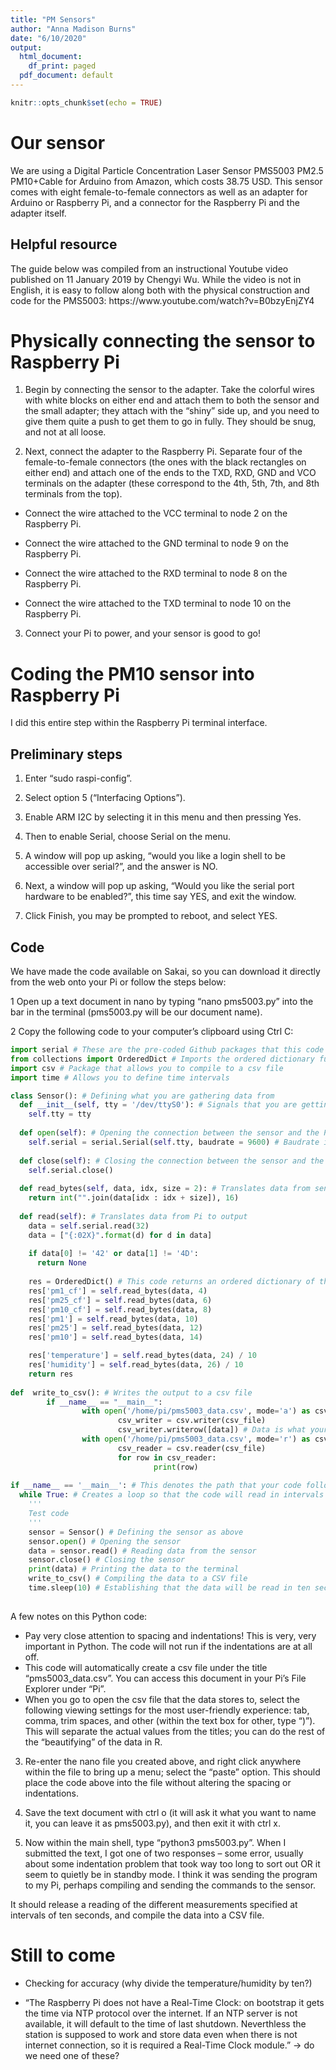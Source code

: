 ```yaml
---
title: "PM Sensors"
author: "Anna Madison Burns"
date: "6/10/2020"
output:
  html_document:
    df_print: paged
  pdf_document: default
---
```


```r
knitr::opts_chunk$set(echo = TRUE)
```

# Our sensor

We are using a Digital Particle Concentration Laser Sensor PMS5003 PM2.5 PM10+Cable for Arduino from Amazon, which costs 38.75 USD.  This sensor comes with eight female-to-female connectors as well as an adapter for Arduino or Raspberry Pi, and a connector for the Raspberry Pi and the adapter itself.  

## Helpful resource

The guide below was compiled from an instructional Youtube video published on 11 January 2019 by Chengyi Wu.  While the video is not in English, it is easy to follow along both with the physical construction and code for the PMS5003:  https://www.youtube.com/watch?v=B0bzyEnjZY4 

# Physically connecting the sensor to Raspberry Pi

1.  Begin by connecting the sensor to the adapter. Take the colorful wires with white blocks on either end and attach them to both the sensor and the small adapter; they attach with the "shiny" side up, and you need to give them quite a push to get them to go in fully.  They should be snug, and not at all loose.

2.  Next, connect the adapter to the Raspberry Pi.  Separate four of the female-to-female connectors (the ones with the black rectangles on either end) and attach one of the ends to the TXD, RXD, GND and VCO terminals on the adapter (these correspond to the 4th, 5th, 7th, and 8th terminals from the top).  

* Connect the wire attached to the VCC terminal to node 2 on the Raspberry Pi.

* Connect the wire attached to the GND terminal to node 9 on the Raspberry Pi.

* Connect the wire attached to the RXD terminal to node 8 on the Raspberry Pi. 

* Connect the wire attached to the TXD terminal to node 10 on the Raspberry Pi.

3.  Connect your Pi to power, and your sensor is good to go!


# Coding the PM10 sensor into Raspberry Pi

I did this entire step within the Raspberry Pi terminal interface.  

## Preliminary steps

1.  Enter "sudo raspi-config".

2.  Select option 5 ("Interfacing Options").

3. Enable ARM I2C by selecting it in this menu and then pressing Yes.

4. Then to enable Serial, choose Serial on the menu. 

5. A window will pop up asking, "would you like a login shell to be accessible over serial?", and the answer is NO.

3.  Next, a window will pop up asking, "Would you like the serial port hardware to be enabled?", this time say YES, and exit the window.

5. Click Finish, you may be prompted to reboot, and select YES. 

## Code

We have made the code available on Sakai, so you can download it directly from the web onto your Pi or follow the steps below:

1 Open up a text document in nano by typing "nano pms5003.py" into the bar in the terminal (pms5003.py will be our document name).

2  Copy the following code to your computer's clipboard using Ctrl C:

```python
import serial # These are the pre-coded Github packages that this code uses; serial allows python to run on different back-end connections.
from collections import OrderedDict # Imports the ordered dictionary function
import csv # Package that allows you to compile to a csv file
import time # Allows you to define time intervals

class Sensor(): # Defining what you are gathering data from
  def __init__(self, tty = '/dev/ttyS0'): # Signals that you are getting data from GPIO pins
    self.tty = tty
  
  def open(self): # Opening the connection between the sensor and the Pi
    self.serial = serial.Serial(self.tty, baudrate = 9600) # Baudrate is the signal rate between the sensor and Pi
  
  def close(self): # Closing the connection between the sensor and the Pi
    self.serial.close()
    
  def read_bytes(self, data, idx, size = 2): # Translates data from sensor to Pi
    return int("".join(data[idx : idx + size]), 16)
    
  def read(self): # Translates data from Pi to output
    data = self.serial.read(32)
    data = ["{:02X}".format(d) for d in data]
    
    if data[0] != '42' or data[1] != '4D':
      return None
      
    res = OrderedDict() # This code returns an ordered dictionary of the following elements:
    res['pm1_cf'] = self.read_bytes(data, 4)
    res['pm25_cf'] = self.read_bytes(data, 6)
    res['pm10_cf'] = self.read_bytes(data, 8)
    res['pm1'] = self.read_bytes(data, 10)
    res['pm25'] = self.read_bytes(data, 12)
    res['pm10'] = self.read_bytes(data, 14)

    res['temperature'] = self.read_bytes(data, 24) / 10
    res['humidity'] = self.read_bytes(data, 26) / 10
    return res
    
def  write_to_csv(): # Writes the output to a csv file
        if __name__ == "__main__":
                with open('/home/pi/pms5003_data.csv', mode='a') as csv_file: # First condition is the name and location of your csv file (this can be changed); second condition is the 'append' mode, which allows you to add new lines to the document without overwriting old ones
                        csv_writer = csv.writer(csv_file)
                        csv_writer.writerow([data]) # Data is what your output is titled
                with open('/home/pi/pms5003_data.csv', mode='r') as csv_file: # Now that your csv file is appended, this allows you to read it and actually prints the output
                        csv_reader = csv.reader(csv_file)
                        for row in csv_reader:
                                print(row)
               
if __name__ == '__main__': # This denotes the path that your code follows.  These all use the conditions that you defined in the code above.
  while True: # Creates a loop so that the code will read in intervals as defined below.
    '''
    Test code
    '''
    sensor = Sensor() # Defining the sensor as above
    sensor.open() # Opening the sensor
    data = sensor.read() # Reading data from the sensor
    sensor.close() # Closing the sensor
    print(data) # Printing the data to the terminal
    write_to_csv() # Compiling the data to a CSV file
    time.sleep(10) # Establishing that the data will be read in ten second intervals (can be changed).
  
```


A few notes on this Python code:

- Pay very close attention to spacing and indentations! This is very, very important in Python.  The code will not run if the indentations are at all off.
- This code will automatically create a csv file under the title "pms5003_data.csv".  You can access this document in your Pi's File Explorer under "Pi".  
- When you go to open the csv file that the data stores to, select the following viewing settings for the most user-friendly experience:  tab, comma, trim spaces, and other (within the text box for other, type ")").  This will separate the actual values from the titles; you can do the rest of the "beautifying" of the data in R.

3.  Re-enter the nano file you created above, and right click anywhere within the file to bring up a menu; select the "paste" option.  This should place the code above into the file without altering the spacing or indentations.

4.  Save the text document with ctrl o (it will ask it what you want to name it, you can leave it as pms5003.py), and then exit it with ctrl x.

5.  Now within the main shell, type "python3 pms5003.py". When I submitted the text, I got one of two responses -- some error, usually about some indentation problem that took way too long to sort out OR it seem to quietly be in standby mode. I think it was sending the program to my Pi, perhaps compiling and sending the commands to the sensor.  

It should release a reading of the different measurements specified at intervals of ten seconds, and compile the data into a CSV file.

# Still to come

- Checking for accuracy (why divide the temperature/humidity by ten?)

- "The Raspberry Pi does not have a Real-Time Clock: on bootstrap it gets the time via NTP protocol over the internet. If an NTP server is not available, it will default to the time of last shutdown. Neverthless the station is supposed to work and store data even when there is not internet connection, so it is required a Real-Time Clock module." -> do we need one of these?
